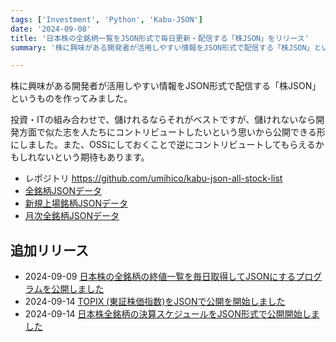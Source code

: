 ```yaml
---
tags: ['Investment', 'Python', 'Kabu-JSON']
date: '2024-09-08'
title: '日本株の全銘柄一覧をJSON形式で毎日更新・配信する「株JSON」をリリース'
summary: '株に興味がある開発者が活用しやすい情報をJSON形式で配信する「株JSON」というものを作ってみました'

---
```


株に興味がある開発者が活用しやすい情報をJSON形式で配信する「株JSON」というものを作ってみました。

投資・ITの組み合わせで、儲けれるならそれがベストですが、儲けれないなら開発方面で似た志を人たちにコントリビュートしたいという思いから公開できる形にしました。また、OSSにしておくことで逆にコントリビュートしてもらえるかもしれないという期待もあります。

- レポジトリ https://github.com/umihico/kabu-json-all-stock-list
- [全銘柄JSONデータ](https://d1rrtoo3h22gy6.cloudfront.net/kabu-json-all-stock-list/v1/all_stocks.json)
- [新規上場銘柄JSONデータ](https://d1rrtoo3h22gy6.cloudfront.net/kabu-json-all-stock-list/v1/new_listings.json)
- [月次全銘柄JSONデータ](https://d1rrtoo3h22gy6.cloudfront.net/kabu-json-all-stock-list/v1/monthly.json)

## 追加リリース

- 2024-09-09 [日本株の全銘柄の終値一覧を毎日取得してJSONにするプログラムを公開しました](https://umihi.co/blog/20240909-kabu-json-all-close-prices-release)
- 2024-09-14 [TOPIX (東証株価指数)をJSONで公開を開始しました](https://umihi.co/blog/20240914-kabu-json-topix-release)
- 2024-09-14 [日本株全銘柄の決算スケジュールをJSON形式で公開開始しました](https://umihi.co/blog/20240914-kabu-json-kessan-schedules-release)
